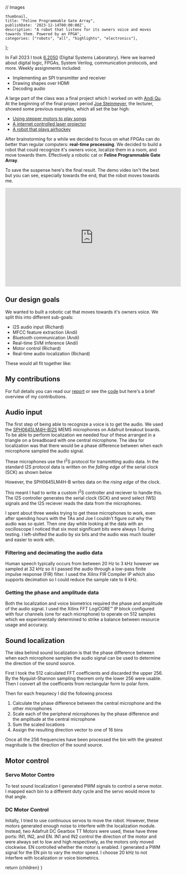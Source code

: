 // Images

    thumbnail,
    title: "Feline Programmable Gate Array",
    publishDate: '2023-12-14T00:00:00Z',
    description: "A robot that listens for its owners voice and moves towards them. Powered by an FPGA",
    categories: ["robots", "all", "highlights", "electronics"],
};

In Fall 2023 I took [6.2050](https://fpga.mit.edu/6205/F23) (Digital Systems Laboratory). Here we learned about digital logic, FPGAs, System Verilog, communication protocols, and more. Weekly assignments included:
- Implementing an SPI transmitter and receiver
- Drawing shapes over HDMI
- Decoding audio

A large part of the class was a final project which I worked on with [Andi Qu](https://mitadmissions.org/blogs/entry/6-2050-field-programmable-gate-awesomeness/). At the beginning of the final project period [Joe Steinmeyer](https://www.jodalyst.com/), the lecturer, showed some previous examples, which all set the bar high:

- [Using stepper motors to play songs](https://fpga.mit.edu/videos/2022/team28/video.mp4)
- [A internet controlled laser projector](https://fpga.mit.edu/videos/2020/team10/video.mp4)
- [A robot that plays airhockey](https://fpga.mit.edu/videos/2018/team01/video.mp4)
 
After brainstorming for a while we decided to focus on what FPGAs can do better than regular computers: **real-time processing**. We decided to build a robot that could recognize it's owners voice, localize them in a room, and move towards them. Effectively a robotic cat or **Feline Programmable Gate Array**.

To save the suspense here's the final result. The demo video isn't the best but you can see, especially towards the end, that the robot moves towards me.

<iframe className="m-auto pb-4" width="560" height="315" src="https://www.youtube.com/embed/ZVBrdW6CN-c?si=RewYE4DpcvThKodU" title="YouTube video player" frameborder="0" allow="accelerometer; autoplay; clipboard-write; encrypted-media; gyroscope; picture-in-picture; web-share" referrerpolicy="strict-origin-when-cross-origin" allowfullscreen></iframe>

## Our design goals

We wanted to built a robotic cat that moves towards it's owners voice. We split this into different sub-goals:

- I2S audio input (Richard)
- MFCC feature extraction (Andi)
- Bluetooth communication (Andi)
- Real-time SVM inference (Andi)
- Motor control (Richard)
- Real-time audio localization (Richard)

These would all fit together like:

<ProjectImage src={blockDiagram} alt="System overview diagram" />

## My contributions

For full details you can read our [report](/6_2050_Final_Report.pdf) or see the [code](https://github.com/dolphingarlic/feline-programmable-gate-array) but here's a brief overview of my contributions.

## Audio input

The first step of being able to recognize a voice is to get the audio. We used the [SPH0645LM4H-BI2S](https://www.adafruit.com/product/3421) MEMS microphones on Adafruit breakout boards. To be able to perform localization we needed four of these arranged in a triangle on a breadboard with one central microphone. The idea for localization was that there would be a phase difference between when each microphone sampled the audio signal.

These microphones use the I<sup>2</sup>S protocol for transmitting audio data. In the standard I2S protocol data is written on the _falling edge_ of the serial clock (SCK) as shown below

<ProjectImage src={i2sStandard} alt="Standard I2S timing diagram. DATA changes on the falling edge of the clock" />

However, the SPH0645LM4H-B writes data on the _rising edge_ of the clock.

<ProjectImage src={i2sMicrophones} alt="SPH0645LM4H-B timing diagram. DATA changes on the rising edge of the clock." />

This meant I had to write a custom I<sup>2</sup>S controller and reciever to handle this. The I2S controller generates the
serial clock (SCK) and word select (WS) signals and the I2S reciever reads the data from the microphones.

I spent about three weeks trying to get these microphones to work, even after spending hours with the TAs and Joe I couldn't figure out why the audio was so quiet. Then one day while looking at the data with an oscilloscope I noticed that six most significant bits were always 1 during
testing. I left-shifted the audio by six bits and the audio was much louder and easier to work with.

### Filtering and decimating the audio data

Human speech typically occurs from between 20 Hz to 3 kHz however we sampled at 32 kHz so it I passed the audio through a low-pass finite impulse response (FIR) filter. I used the Xilinx FIR Compiler IP which also supports decimation so I could reduce the sample rate to 8 kHz.

### Getting the phase and amplitude data 

Both the localization and voice biometrics required the phase and amplitude of the audio signal. I used the Xilinx FFT LogiCORE™ IP block configured with four channels (one for each microphone) to operate on 512 samples which we experimentally determined to strike a balance between resource usage and accuracy.

## Sound localization

The idea behind sound localization is that the phase difference between when each microphone samples the audio signal can be used to determine the direction of the sound source. 

First I took the 512 calculated FFT coefficients and discarded the upper 256. By the Nyquist-Shannon sampling theorem only the lower 256 were usable. Then I convert all the coefficents from rectangular form to polar form.

Then for each frequnecy I did the following process

1. Calculate the phase difference between the central microphone and the other microphones
2. Scale each of the peripheral microphones by the phase difference and the amplitude at the central microphone
3. Sum the scaled locations
4. Assign the resulting direction vector to one of 16 bins 

<ProjectImage src={localizationProcess} alt="Strucutre of localization module" />

Once all the 256 frequencies have been processed the bin with the greatest magnitude is the direction of the sound source.

<ProjectImage src={bins} alt="16 angle bins and their corresponding angles" />

## Motor control 

### Servo Motor Contro

To test sound localization I generated PWM signals to control a serve motor. I mapped each bin to a different duty cycle and the servo would move to that angle.

### DC Motor Control

Initally, I tried to use continuous servos to move the robot. However, these motors generated enough noise to interfere with the localization module. Instead, two Adafruit DC Gearbox TT Motors were used, these have three ports: IN1, IN2, and EN. IN1 and IN2 control the direction of the motor and were always set to low and high respectively, as the motors only moved clockwise.
EN controlled whether the motor is enabled. I generated a PWM signal for the EN pin to vary the motor speed. I choose 20 kHz to not interfere with localization or voice biometrics.


  return <ProjectLayout metadata={metadata}>{children}</ProjectLayout>
}